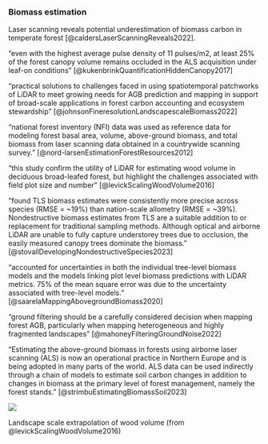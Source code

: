 
### Biomass estimation

Laser scanning reveals potential underestimation of biomass carbon in temperate forest [@caldersLaserScanningReveals2022].

"even with the highest average pulse density of 11 pulses/m2, at least 25% of the forest canopy volume remains occluded in the ALS acquisition under leaf-on conditions" [@kukenbrinkQuantificationHiddenCanopy2017]

"practical solutions to challenges faced in using spatiotemporal patchworks of LiDAR to meet growing needs for AGB prediction and mapping in support of broad-scale applications in forest carbon accounting and ecosystem stewardship" [@johnsonFineresolutionLandscapescaleBiomass2022]

"national forest inventory (NFI) data was used as reference data for modeling forest basal area, volume, above-ground biomass, and total biomass from laser scanning data obtained in a countrywide scanning survey." [@nord-larsenEstimationForestResources2012]

"this study confirm the utility of LiDAR for estimating wood volume in deciduous broad-leafed forest, but highlight the challenges associated with field plot size and number" [@levickScalingWoodVolume2016]

"found TLS biomass estimates were consistently more precise across species (RMSE = ~19%) than nation-scale allometry (RMSE = ~39%). Nondestructive biomass estimates from TLS are a suitable addition to or replacement for traditional sampling methods. 
Although optical and airborne LiDAR are unable to fully capture understorey trees due to occlusion, the easily measured canopy trees dominate the biomass." [@stovallDevelopingNondestructiveSpecies2023]

"accounted for uncertainties in both the individual tree-level biomass models and the models linking plot level biomass predictions with LiDAR metrics.
75% of the mean square error was due to the uncertainty associated with tree-level models." [@saarelaMappingAbovegroundBiomass2020]

"ground filtering should be a carefully considered decision when mapping forest AGB, particularly when mapping heterogeneous and highly fragmented landscapes" [@mahoneyFilteringGroundNoise2022]

"Estimating the above-ground biomass in forests using airborne laser scanning (ALS) is now an operational practice in Northern Europe and is being adopted in many parts of the world.
ALS data can be used indirectly through a chain of models to estimate soil carbon changes in addition to changes in biomass at the primary level of forest management, namely the forest stands." [@strimbuEstimatingBiomassSoil2023]

::: {#fig-cwd}
![](https://media.springernature.com/full/springer-static/image/art%3A10.1186%2Fs13021-016-0048-7/MediaObjects/13021_2016_48_Fig5_HTML.gif?as=webp)

Landscape scale extrapolation of wood volume (from @levickScalingWoodVolume2016)
:::



